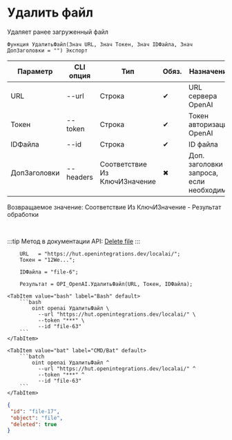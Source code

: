 ﻿---
sidebar_position: 5
description: Удалить файл и другие функции для работы с OpenAI в Открытом пакете интеграций - бесплатной open-source библиотеке интеграций для 1С:Предприятие 8, OneScript и CLI
keywords: [1C, 1С, 1С:Предприятие, 1С:Предприятие 8.3, API, Интеграция, Сервисы, Обмен, OneScript, CLI, OpenAI]
---


# Удалить файл
 Удаляет ранее загруженный файл



`Функция УдалитьФайл(Знач URL, Знач Токен, Знач IDФайла, Знач ДопЗаголовки = "") Экспорт`

  | Параметр | CLI опция | Тип | Обяз. | Назначение |
  |-|-|-|-|-|
  | URL | --url | Строка | &#x2714; | URL сервера OpenAI |
  | Токен | --token | Строка | &#x2714; | Токен авторизации OpenAI |
  | IDФайла | --id | Строка | &#x2714; | ID файла |
  | ДопЗаголовки | --headers | Соответствие Из КлючИЗначение | &#x2716; | Доп. заголовки запроса, если необходимо |

  
  Возвращаемое значение:   Соответствие Из КлючИЗначение - Результат обработки

<br/>

:::tip
Метод в документации API: [Delete file](https://platform.openai.com/docs/api-reference/files/delete)
:::
<br/>



```bsl title="Пример использования для 1С:Предприятие/OneScript"
    URL   = "https://hut.openintegrations.dev/localai/";
    Токен = "12We...";

    IDФайла = "file-6";

    Результат = OPI_OpenAI.УдалитьФайл(URL, Токен, IDФайла);
```
    

 <Tabs>
  
    <TabItem value="bash" label="Bash" default>
        ```bash
            oint openai УдалитьФайл \
              --url "https://hut.openintegrations.dev/localai/" \
              --token "***" \
              --id "file-63"
        ```
    </TabItem>
  
    <TabItem value="bat" label="CMD/Bat" default>
        ```batch
            oint openai УдалитьФайл ^
              --url "https://hut.openintegrations.dev/localai/" ^
              --token "***" ^
              --id "file-63"
        ```
    </TabItem>
</Tabs>


```json title="Результат"
{
 "id": "file-17",
 "object": "file",
 "deleted": true
}
```
